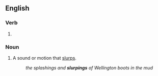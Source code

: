 ==English==

===Verb===
{{head|en|present participle}}

# {{present participle of|slurp|lang=en|nocat=1}}

===Noun===
{{en-noun}}

# A sound or motion that [[slurp]]s.
#: ''the splashings and '''slurpings''' of Wellington boots in the mud''